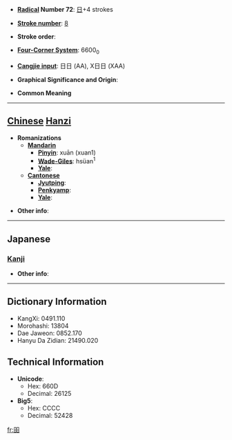 * '''[[Wiktionary:Chinese radical index| Radical]] Number 72''': [[Wiktionary:Chinese radical index 日|日]]+4 strokes

* '''[[Wiktionary:Chinese total strokes index|Stroke number]]''': [[Wiktionary:Chinese total strokes index 8|8]]

* '''Stroke order''': 

* '''[[Wiktionary:Chinese four corner index|Four-Corner System]]''': 6600<sub>0</sub>

* '''[[Wiktionary:Chinese Cangjie index|Cangjie input]]''': 日日 (AA), X日日 (XAA)

* '''Graphical Significance and Origin''': 

* '''Common Meaning'''

----

== [[Chinese]] [[Hanzi]] ==

* '''Romanizations'''
** '''[[Mandarin]]'''
*** '''[[Pinyin]]''': xuān (xuan1)
*** '''[[Wade-Giles]]''': hsüan<sup>1</sup>
*** '''[[Yale]]''': 
** '''[[Cantonese]]'''
*** '''[[Jyutping]]''':
*** '''[[Penkyamp]]''': 
*** '''[[Yale]]''': 

* '''Other info''': 

----

==Japanese==
===[[Kanji]]===
{{kanji|on readings=[[けん]] (ken), [[かん]] (kan)
|kun readings=[[あきらか]] (akiraka)
}}

* '''Other info''':  

----

== Dictionary Information ==

* KangXi: 0491.110
* Morohashi: 13804
* Dae Jaweon: 0852.170
* Hanyu Da Zidian: 21490.020

== Technical Information ==

* '''Unicode''':
** Hex: 660D
** Decimal: 26125
* '''Big5''':
** Hex: CCCC
** Decimal: 52428

[[fr:昍]]
